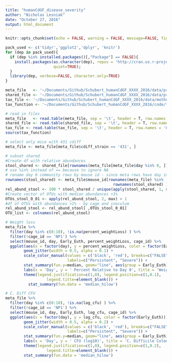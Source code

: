 ```yaml
---
title: "humanCdGF_disease_severity"
author: "Nicholas Lesniak"
date: "October 27, 2016"
output: html_document
---
```


```r
knitr::opts_chunk$set(echo = FALSE, warning = FALSE, message=FALSE, fig.width=7, fig.height=8)
```

```r
pack_used <- c('tidyr','ggplot2','dplyr', 'knitr')
for (dep in pack_used){
  if (dep %in% installed.packages()[,"Package"] == FALSE){
    install.packages(as.character(dep), repos = 'http://cran.us.r-project.org', 
                     quiet=TRUE);
  }
  library(dep, verbose=FALSE, character.only=TRUE)
}
```

```r
meta_file   <- '~/Documents/Github/Schubert_humanCdGF_XXXX_2016/data/process/human_CdGF_metadata.txt'
shared_file <- '~/Documents/Github/Schubert_humanCdGF_XXXX_2016/data/process/human_CdGF.an.unique_list.0.03.subsample.shared'
tax_file <- '~/Documents/Github/Schubert_humanCdGF_XXXX_2016/data/mothur/gf_all.an.cons.taxonomy'
tax_function <- '~/Documents/Github/Schubert_humanCdGF_XXXX_2016/code/tax_level.R'

# read in files
meta_file   <- read.table(meta_file, sep = '\t', header = T, row.names = 'sample_id')
shared_file <- read.table(shared_file, sep = '\t', header = T, row.names = 'sample_id')
tax_file <- read.table(tax_file, sep = '\t', header = T, row.names = 'OTU')
source(tax_function)

# select only mice with 431 cdiff
meta_file <- meta_file[meta_file$cdiff_strain == '431', ]

# subset shared
#Create df with relative abundances
stool_shared <- shared_file[rownames(meta_file[meta_file$day %in% 0, ]) ,]
# use %in% instead of == because to ignore NA
# rename day 0 community rows by mouse id - since meta rows have day in row names, use mouse id for both
rownames(stool_shared) <- meta_file$mouse_id[rownames(meta_file) %in% 
                                               rownames(stool_shared) ]
rel_abund_stool <- 100 * stool_shared / unique(apply(stool_shared, 1, sum))
#Create vector of OTUs with median abundances >1%
OTUs_stool_0_01 <- apply(rel_abund_stool, 2, max) > 1
#df of OTUs with abundances >1% - by cage and inoculum
rel_abund_stool <- rel_abund_stool[ ,OTUs_stool_0_01]
OTU_list <- colnames(rel_abund_stool)
```

```r

# Weight loss  
meta_file %>% 
  filter(day %in% c(0:10), !is.na(percent_weightLoss) ) %>%
  filter(!cage_id == 'NP1') %>% 
  select(mouse_id, day, Early_Euth, percent_weightLoss, cage_id) %>% 
  ggplot(aes(x = factor(day), y = percent_weightLoss, color = factor(Early_Euth))) + 
        geom_jitter(width = 0.5, alpha = 0.1) + 
        scale_color_manual(values = c('black', 'red'), breaks=c("FALSE", "TRUE"),
                           labels=c("Persistent", "Severe")) +
        stat_summary(fun.y=median, geom="line", aes(group = Early_Euth)) +
        labs(x = 'Day', y = ' Percent Relative to Day 0', title = 'Weight Loss') +
        theme(legend.justification=c(1,0), legend.position=c(1,0.1), 
                  legend.title=element_blank()) +
          stat_summary(fun.data = 'median_hilow')

# C. Diff CFU
meta_file %>% 
  filter(day %in% c(0:10), !is.na(log_cfu) ) %>%
  filter(!cage_id == 'NP1') %>% 
  select(mouse_id, day, Early_Euth, log_cfu, cage_id) %>% 
  ggplot(aes(x = factor(day), y = log_cfu, color = factor(Early_Euth))) + 
        geom_jitter(width = 0.5, alpha = 0.2) + 
        scale_color_manual(values = c('black', 'red'), breaks=c("FALSE", "TRUE"),
                           labels=c("Persistent", "Severe")) +
        stat_summary(fun.y=median, geom="line", aes(group = Early_Euth)) +
        labs(x = 'Day', y = ' CFU (log10)', title = 'C. Difficile Colonization') +
        theme(legend.justification=c(1,0), legend.position=c(1,0.2), 
                  legend.title=element_blank()) +
        stat_summary(fun.data = 'median_hilow')
```
